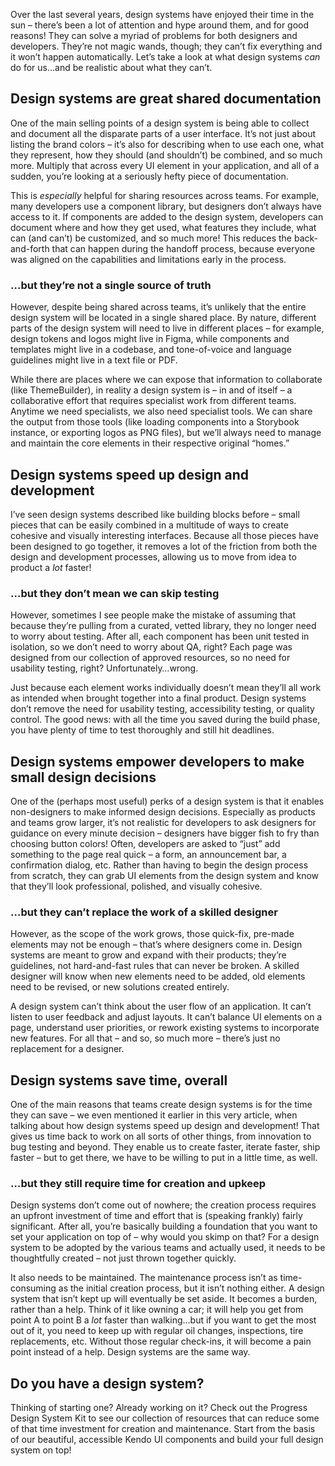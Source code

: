 Over the last several years, design systems have enjoyed their time in the sun – there’s been a lot of attention and hype around them, and for good reasons! They can solve a myriad of problems for both designers and developers. They’re not magic wands, though; they can’t fix everything and it won’t happen automatically. Let’s take a look at what design systems *can* do for us…and be realistic about what they can’t. 

## Design systems are great shared documentation

One of the main selling points of a design system is being able to collect and document all the disparate parts of a user interface. It’s not just about listing the brand colors – it’s also for describing when to use each one, what they represent, how they should (and shouldn’t) be combined, and so much more. Multiply that across every UI element in your application, and all of a sudden, you’re looking at a seriously hefty piece of documentation. 

This is *especially* helpful for sharing resources across teams. For example, many developers use a component library, but designers don’t always have access to it. If components are added to the design system, developers can document where and how they get used, what features they include, what can (and can’t) be customized, and so much more! This reduces the back-and-forth that can happen during the handoff process, because everyone was aligned on the capabilities and limitations early in the process. 

### …but they’re not a single source of truth

However, despite being shared across teams, it’s unlikely that the entire design system will be located in a single shared place. By nature, different parts of the design system will need to live in different places – for example, design tokens and logos might live in Figma, while components and templates might live in a codebase, and tone-of-voice and language guidelines might live in a text file or PDF. 

While there are places where we can expose that information to collaborate (like ThemeBuilder), in reality a design system is – in and of itself – a collaborative effort that requires specialist work from different teams. Anytime we need specialists, we also need specialist tools. We can share the output from those tools (like loading components into a Storybook instance, or exporting logos as PNG files), but we’ll always need to manage and maintain the core elements in their respective original “homes.”   

## Design systems speed up design and development

I’ve seen design systems described like building blocks before – small pieces that can be easily combined in a multitude of ways to create cohesive and visually interesting interfaces. Because all those pieces have been designed to go together, it removes a lot of the friction from both the design and development processes, allowing us to move from idea to product a *lot* faster! 

### …but they don’t mean we can skip testing

However, sometimes I see people make the mistake of assuming that because they’re pulling from a curated, vetted library, they no longer need to worry about testing. After all, each component has been unit tested in isolation, so we don’t need to worry about QA, right? Each page was designed from our collection of approved resources, so no need for usability testing, right? Unfortunately…wrong. 

Just because each element works individually doesn’t mean they’ll all work as intended when brought together into a final product. Design systems don’t remove the need for usability testing, accessibility testing, or quality control. The good news: with all the time you saved during the build phase, you have plenty of time to test thoroughly and still hit deadlines.  

## Design systems empower developers to make small design decisions

One of the (perhaps most useful) perks of a design system is that it enables non-designers to make informed design decisions. Especially as products and teams grow larger, it’s not realistic for developers to ask designers for guidance on every minute decision – designers have bigger fish to fry than choosing button colors! Often, developers are asked to “just” add something to the page real quick – a form, an announcement bar, a confirmation dialog, etc. Rather than having to begin the design process from scratch, they can grab UI elements from the design system and know that they’ll look professional, polished, and visually cohesive. 

### …but they can’t replace the work of a skilled designer

However, as the scope of the work grows, those quick-fix, pre-made elements may not be enough – that’s where designers come in. Design systems are meant to grow and expand with their products; they’re guidelines, not hard-and-fast rules that can never be broken. A skilled designer will know when new elements need to be added, old elements need to be revised, or new solutions created entirely. 

A design system can’t think about the user flow of an application. It can’t listen to user feedback and adjust layouts. It can’t balance UI elements on a page, understand user priorities, or rework existing systems to incorporate new features. For all that – and so, so much more – there’s just no replacement for a designer. 

## Design systems save time, overall

One of the main reasons that teams create design systems is for the time they can save – we even mentioned it earlier in this very article, when talking about how design systems speed up design and development! That gives us time back to work on all sorts of other things, from innovation to bug testing and beyond. They enable us to create faster, iterate faster, ship faster – but to get there, we have to be willing to put in a little time, as well. 

### …but they still require time for creation and upkeep

Design systems don’t come out of nowhere; the creation process requires an upfront investment of time and effort that is (speaking frankly) fairly significant. After all, you’re basically building a foundation that you want to set your application on top of – why would you skimp on that? For a design system to be adopted by the various teams and actually used, it needs to be thoughtfully created – not just thrown together quickly. 

It also needs to be maintained. The maintenance process isn’t as time-consuming as the initial creation process, but it isn’t nothing either. A design system that isn’t kept up will eventually be set aside. It becomes a burden, rather than a help. Think of it like owning a car; it will help you get from point A to point B a *lot* faster than walking…but if you want to get the most out of it, you need to keep up with regular oil changes, inspections, tire replacements, etc. Without those regular check-ins, it will become a pain point instead of a help. Design systems are the same way. 

## Do you have a design system?

Thinking of starting one? Already working on it? Check out the Progress Design System Kit to see our collection of resources that can reduce some of that time investment for creation and maintenance. Start from the basis of our beautiful, accessible Kendo UI components and build your full design system on top!